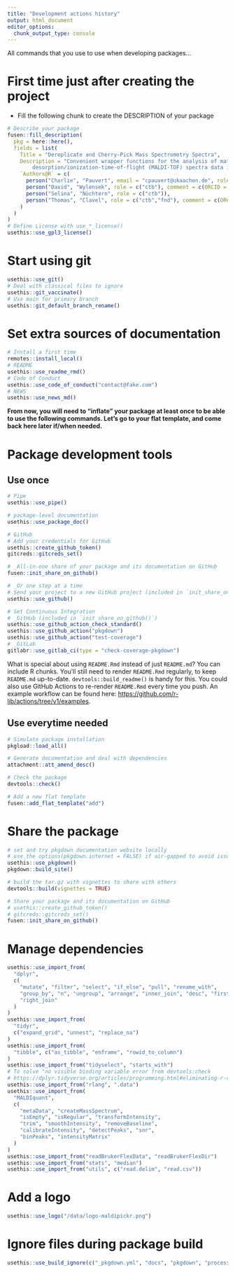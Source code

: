 ```yaml
---
title: "Development actions history"
output: html_document
editor_options: 
  chunk_output_type: console
---
```


All commands that you use to use when developing packages...

# First time just after creating the project

- Fill the following chunk to create the DESCRIPTION of your package

```r
# Describe your package
fusen::fill_description(
  pkg = here::here(),
  fields = list(
    Title = "Dereplicate and Cherry-Pick Mass Spectrometry Spectra",
    Description = "Convenient wrapper functions for the analysis of matrix-assisted laser
        desorption/ionization-time-of-flight (MALDI-TOF) spectra data in order to select only representative spectra (also called cherry-pick). The package covers the preprocessing and dereplication steps needed to cluster MALDI-TOF spectra before the final cherry-picking step. It enables the easy exclusion of spectra and/or clusters to accommodate complex cherry-picking strategies. Alternatively, cherry-picking using taxonomic identification MALDI-TOF data is made easy with functions to import inconsistently formatted reports.",
    `Authors@R` = c(
      person("Charlie", "Pauvert", email = "cpauvert@ukaachen.de", role = c("aut", "cre"), comment = c(ORCID = "0000-0001-9832-2507")),
      person("David", "Wylensek", role = c("ctb"), comment = c(ORCID = "0000-0002-8424-5712")),
      person("Selina", "Nüchtern", role = c("ctb")),
      person("Thomas", "Clavel", role = c("ctb","fnd"), comment = c(ORCID = "0000-0002-7229-5595"))
    )
  )
)
# Define License with use_*_license()
usethis::use_gpl3_license()
```

# Start using git

```r
usethis::use_git()
# Deal with classical files to ignore
usethis::git_vaccinate()
# Use main for primary branch
usethis::git_default_branch_rename()
```

# Set extra sources of documentation

```r
# Install a first time
remotes::install_local()
# README
usethis::use_readme_rmd()
# Code of Conduct
usethis::use_code_of_conduct("contact@fake.com")
# NEWS
usethis::use_news_md()
```

**From now, you will need to "inflate" your package at least once to be able to use the following commands. Let's go to your flat template, and come back here later if/when needed.**


# Package development tools
## Use once

```r
# Pipe
usethis::use_pipe()

# package-level documentation
usethis::use_package_doc()

# GitHub
# Add your credentials for GitHub
usethis::create_github_token()
gitcreds::gitcreds_set()

# _All-in-one share of your package and its documentation on GitHub
fusen::init_share_on_github()

# _Or one step at a time
# Send your project to a new GitHub project (included in `init_share_on_github()`)
usethis::use_github()

# Set Continuous Integration
# _GitHub (included in `init_share_on_github()`)
usethis::use_github_action_check_standard()
usethis::use_github_action("pkgdown")
usethis::use_github_action("test-coverage")
# _GitLab
gitlabr::use_gitlab_ci(type = "check-coverage-pkgdown")
```

What is special about using `README.Rmd` instead of just `README.md`? You can include R chunks. You'll still need to render `README.Rmd` regularly, to keep `README.md` up-to-date. `devtools::build_readme()` is handy for this. You could also use GitHub Actions to re-render `README.Rmd` every time you push. An example workflow can be found here: <https://github.com/r-lib/actions/tree/v1/examples>.


## Use everytime needed

```r
# Simulate package installation
pkgload::load_all()

# Generate documentation and deal with dependencies
attachment::att_amend_desc()

# Check the package
devtools::check()

# Add a new flat template
fusen::add_flat_template("add")
```

# Share the package

```r
# set and try pkgdown documentation website locally
# use the options(pkgdown.internet = FALSE) if air-gapped to avoid issues
usethis::use_pkgdown()
pkgdown::build_site()

# build the tar.gz with vignettes to share with others
devtools::build(vignettes = TRUE)

# Share your package and its documentation on GitHub
# usethis::create_github_token()
# gitcreds::gitcreds_set()
fusen::init_share_on_github()
```

# Manage dependencies

```r
usethis::use_import_from(
  "dplyr",
  c(
    "mutate", "filter", "select", "if_else", "pull", "rename_with",
    "group_by", "n", "ungroup", "arrange", "inner_join", "desc", "first",
    "right_join"
  )
)
usethis::use_import_from(
  "tidyr",
  c("expand_grid", "unnest", "replace_na")
)
usethis::use_import_from(
  "tibble", c("as_tibble", "enframe", "rowid_to_column")
)
usethis::use_import_from("tidyselect", "starts_with")
# To solve "no visible binding variable error from devtools:check
# https://dplyr.tidyverse.org/articles/programming.html#eliminating-r-cmd-check-notes
usethis::use_import_from("rlang", ".data")
usethis::use_import_from(
  "MALDIquant",
  c(
    "metaData", "createMassSpectrum",
    "isEmpty", "isRegular", "transformIntensity",
    "trim", "smoothIntensity", "removeBaseline",
    "calibrateIntensity", "detectPeaks", "snr",
    "binPeaks", "intensityMatrix"
  )
)
usethis::use_import_from("readBrukerFlexData", "readBrukerFlexDir")
usethis::use_import_from("stats", "median")
usethis::use_import_from("utils", c("read.delim", "read.csv"))
```

# Add a logo

```r
usethis::use_logo("/data/logo-maldipickr.png")
```

# Ignore files during package build

```r
usethis::use_build_ignore(c("_pkgdown.yml", "docs", "pkgdown", "processed", "codecov.yml"))
```


